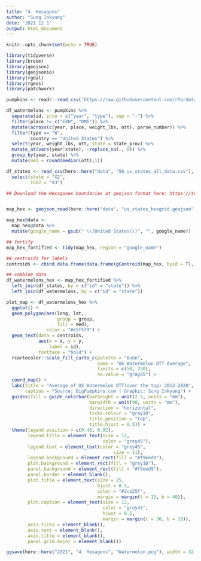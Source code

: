 ```yaml
---
title: "4. Hexagons"
author: "Sung Inkyung"
date: '2021 12 1'
output: html_document
---
```


```r
knitr::opts_chunk$set(echo = TRUE)
```

```r
library(tidyverse)
library(broom)
library(geojson)
library(geojsonio)
library(rgdal)
library(rgeos)
library(patchwork)
```


```r
pumpkins <- readr::read_csv('https://raw.githubusercontent.com/rfordatascience/tidytuesday/master/data/2021/2021-10-19/pumpkins.csv')

```

```r
df_watermelons <- pumpkins %>% 
  separate(id, into = c("year", "type"), sep = "-") %>% 
  filter(place != c("EXH", "DMG")) %>% 
  mutate(across(c(year, place, weight_lbs, ott), parse_number)) %>% 
  filter(type == "W",
         country == "United States") %>% 
  select(year, weight_lbs, ott, state = state_prov) %>% 
  mutate_at(vars(year:state), ~replace_na(., 0)) %>% 
  group_by(year, state) %>% 
  mutate(med = round(median(ott),1))
```

```r
df_states <- read_csv(here::here("data", "50_us_states_all_data.csv"), col_names = F) %>% 
  select(state = "X2",
         ISO2 = "X3")

## Download the Hexagones boundaries at geojson format here: https://team.carto.com/u/andrew/tables/andrew.us_states_hexgrid/public/map.


map_hex <- geojson_read(here::here("data", "us_states_hexgrid.geojson"),  what = "sp")

map_hex@data <-
  map_hex@data %>%
  mutate(google_name = gsub(" \\(United States\\)", "", google_name))

## fortify
map_hex_fortified <- tidy(map_hex, region = "google_name")

## centroids for labels
centroids <- cbind.data.frame(data.frame(gCentroid(map_hex, byid = T), id = map_hex@data$iso3166_2))

## combine data
df_watermelons_hex <- map_hex_fortified %>% 
  left_join(df_states, by = c("id" = "state")) %>% 
  left_join(df_watermelons, by = c("id" = "state")) 
```

```r
plot_map <- df_watermelons_hex %>% 
  ggplot() +
  geom_polygon(aes(long, lat,
                   group = group,
                   fill = med),
               color = "#e5f5f9") +
  geom_text(data = centroids,
            aes(x = x, y = y, 
                label = id),
            fontface = "bold") +
  rcartocolor::scale_fill_carto_c(palette = "BuGn",
                                  name = "US Watermelon OTT Average",
                                  limits = c(50, 250),
                                  na.value = "gray85") +
  coord_map() +
  labs(title = "Average of US Watermelon OTT(over the top) 2013-2020",
       caption = "Source: BigPumpkins.com | Graphic: Sung Inkyung") +
  guides(fill = guide_colorbar(barheight = unit(2.5, units = "mm"),
                               barwidth = unit(90, units = "mm"),
                               direction = "horizontal",
                               ticks.colour = "gray10",
                               title.position = "top",
                               title.hjust = 0.5)) +
  theme(legend.position = c(0.48, 0.92),
        legend.title = element_text(size = 12, 
                                    color = "grey45"),
        legend.text = element_text(color = "grey45", 
                                        size = 11),
        legend.background = element_rect(fill = "#f9eed9"),
        plot.background = element_rect(fill = "grey10"),
        panel.background = element_rect(fill = "#f9eed9"),
        panel.border = element_blank(),
        plot.title = element_text(size = 25,
                                  hjust = 0.5,
                                  color = "#2ca25f",
                                  margin = margin(t = 15, b = 40)),
        plot.caption = element_text(size = 12, 
                                    color = "grey45",
                                    hjust = 0.5,
                                    margin = margin(t = 30, b = 10)),
        axis.ticks = element_blank(),
        axis.text = element_blank(),
        axis.title = element_blank(),
        panel.grid.major = element_blank())

ggsave(here::here("2021", "4. Hexagons", "Watermelon.png"), width = 32, height = 24, units = "cm")

```

